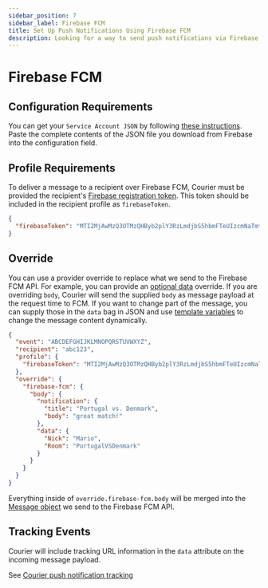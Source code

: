 ```yaml
---
sidebar_position: 7
sidebar_label: Firebase FCM
title: Set Up Push Notifications Using Firebase FCM
description: Looking for a way to send push notifications via Firebase FCM? This step-by-step tutorial will show you how to integrate Firebase FCM's API the easy way.
---
```


# Firebase FCM

## Configuration Requirements

You can get your `Service Account JSON` by following [these instructions](https://firebase.google.com/docs/cloud-messaging/auth-server#provide_credentials_manually). Paste the complete contents of the JSON file you download from Firebase into the configuration field.

## Profile Requirements

To deliver a message to a recipient over Firebase FCM, Courier must be
provided the recipient's [Firebase registration token](https://firebase.google.com/docs/cloud-messaging/js/first-message#access_the_registration_token). This token should be included in the recipient profile as `firebaseToken`.

```json title=JSON
{
  "firebaseToken": "MTI2MjAwMzQ3OTMzQHByb2plY3RzLmdjbS5hbmFTeUIzcmNaTmtmbnFLZEZiOW1oekNCaVlwT1JEQTJKV1d0dw=="
}
```

## Override

You can use a provider override to replace what we send to the Firebase FCM API. For example, you can provide an [optional data](https://firebase.google.com/docs/reference/fcm/rest/v1/projects.messages#Message) override. If you are overriding `body`, Courier will send the supplied `body` as message payload at the request time to FCM. If you want to change part of the message, you can supply those in the `data` bag in JSON and use [template variables](https://help.courier.com/en/articles/4260757-using-variables-to-insert-data-into-a-notification) to change the message content dynamically.

```json title=JSON
{
  "event": "ABCDEFGHIJKLMNOPQRSTUVWXYZ",
  "recipient": "abc123",
  "profile": {
    "firebaseToken": "MTI2MjAwMzQ3OTMzQHByb2plY3RzLmdjbS5hbmFTeUIzcmNaTmtmbnFLZEZiOW1oekNCaVlwT1JEQTJKV1d0dw=="
  },
  "override": {
    "firebase-fcm": {
      "body": {
        "notification": {
          "title": "Portugal vs. Denmark",
          "body": "great match!"
        },
        "data": {
          "Nick": "Mario",
          "Room": "PortugalVSDenmark"
        }
      }
    }
  }
}
```

Everything inside of `override.firebase-fcm.body` will be merged into the [Message object](https://firebase.google.com/docs/reference/fcm/rest/v1/projects.messages#Message) we send to the Firebase FCM API.

## Tracking Events

Courier will include tracking URL information in the `data` attribute on the incoming message payload.

See [Courier push notification tracking](../push/intro.mdx#tracking)
